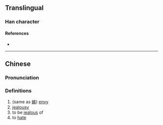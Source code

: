 {{character info}}
==Translingual==

===Han character===
{{Han char|rn=9|rad=人|as=10|sn=12|four=|canj=OKOK|ids=⿰亻疾}}

====References====
* {{Han ref|kx=0113.030|hdz=10205.010|uh=3475|ud=13429}}

----

==Chinese==
{{zh-forms}}

===Pronunciation===
{{zh-pron
|m=hàn
|c=zat6
|mc=y
|oc=
|ma=
|cat=n,v
}}

===Definitions===
{{zh-hanzi}}

# (same as [[嫉]]) [[envy]]
# [[jealousy]]
# to be [[jealous]] of
# to [[hate]]